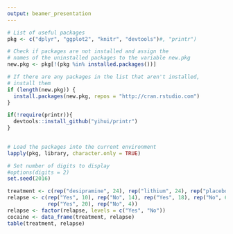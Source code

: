 ```yaml
---
output: beamer_presentation
---
```


```r
# List of useful packages
pkg <- c("dplyr", "ggplot2", "knitr", "devtools")#, "printr")

# Check if packages are not installed and assign the
# names of the uninstalled packages to the variable new.pkg
new.pkg <- pkg[!(pkg %in% installed.packages())]

# If there are any packages in the list that aren't installed,
# install them
if (length(new.pkg)) {
  install.packages(new.pkg, repos = "http://cran.rstudio.com")
}

if(!require(printr)){
  devtools::install_github("yihui/printr")
}
  

# Load the packages into the current environment
lapply(pkg, library, character.only = TRUE)

# Set number of digits to display
#options(digits = 2)
set.seed(2016)
```

```r
treatment <- c(rep("desipramine", 24), rep("lithium", 24), rep("placebo", 24))
relapse <- c(rep("Yes", 10), rep("No", 14), rep("Yes", 18), rep("No", 6),
             rep("Yes", 20), rep("No", 4))
relapse <- factor(relapse, levels = c("Yes", "No"))
cocaine <- data_frame(treatment, relapse)
table(treatment, relapse)
```

